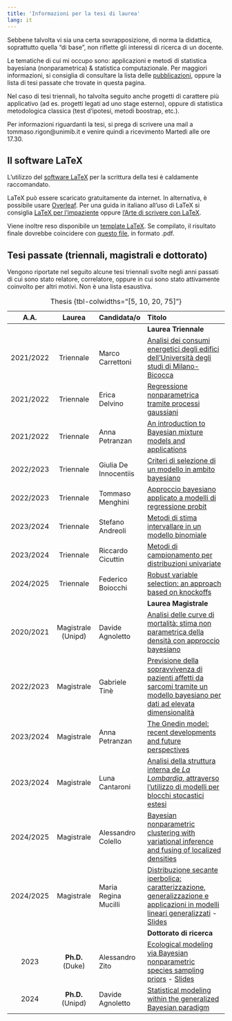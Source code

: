 ```yaml
---
title: 'Informazioni per la tesi di laurea'
lang: it
---
```


Sebbene talvolta vi sia una certa sovrapposizione, di norma [la didattica]{.blue}, soprattutto quella "di base", [non riflette gli interessi di ricerca]{.blue} di un docente. 

Le tematiche di cui mi occupo sono: [applicazioni]{.orange} e [metodi]{.orange} di [statistica bayesiana]{.blue} (nonparametrica) & [statistica computazionale]{.blue}. Per maggiori informazioni, si consiglia di consultare la lista delle [pubblicazioni](papers.html), oppure la lista di tesi passate che trovate in questa pagina.

Nel caso di tesi triennali, ho talvolta seguito anche progetti di carattere più [applicativo]{.orange} (ad es. progetti legati ad uno stage esterno), oppure di [statistica metodologica classica]{.blue} (test d'ipotesi, metodi boostrap, etc.).

Per informazioni riguardanti la tesi, si prega di scrivere una mail a tommaso.rigon\@unimib.it e venire quindi a ricevimento [Martedì alle ore 17.30]{.blue}.

## Il software LaTeX {.central}

L'utilizzo del [software LaTeX](https://www.tug.org/texlive/) per la scrittura della tesi è [caldamente raccomandato]{.blue}.

LaTeX può essere scaricato gratuitamente da internet. In alternativa, è possibile usare [Overleaf](https://www.overleaf.com). Per una [guida in italiano]{.blue} all'uso di LaTeX si consiglia [LaTeX per l'impaziente](http://www.lorenzopantieri.net/LaTeX_files/LaTeXimpaziente.pdf) oppure [l'Arte di scrivere con LaTeX](http://www.lorenzopantieri.net/LaTeX_files/ArteLaTeX.pdf).

Viene inoltre reso disponibile un [template LaTeX](files/template%20tesi.zip). Se compilato, il risultato finale dovrebbe coincidere con [questo file](files/template_tesi.pdf), in formato .pdf.

<!-- Si suggeriscono inoltre le seguenti [linee guida per la scrittura di testi matematici](http://www-math.mit.edu/~poonen/papers/writing.pdf). -->

## Tesi passate (triennali, magistrali e dottorato) {.central}

Vengono riportate nel seguito alcune tesi triennali svolte negli anni passati di cui sono stato relatore, correlatore, oppure in cui sono stato attivamente coinvolto per altri motivi. Non è una lista esaustiva. 

| A.A. | Laurea | Candidata/o | Titolo |
|:-------------:|:-------------:|:--------------|:----------------------------|
|  |  |  | **Laurea Triennale** |
| 2021/2022 | [Triennale]{.blue} | Marco Carrettoni | [Analisi dei consumi energetici degli edifici dell'Università degli studi di Milano-Bicocca](files/papers/Carrettoni_triennale_851292.pdf) |
| 2021/2022 | [Triennale]{.blue} | Erica Delvino | [Regressione nonparametrica tramite processi gaussiani](files/papers/Delvino_triennale_851269.pdf) |
| 2021/2022 | [Triennale]{.blue} | Anna Petranzan | [An introduction to Bayesian mixture models and applications](files/papers/Petranzan_triennale_858541.pdf) |
| 2022/2023 | [Triennale]{.blue} | Giulia De Innocentiis | [Criteri di selezione di un modello in ambito bayesiano](files/papers/DeInnocentiis_triennale_865084.pdf) |
| 2022/2023 | [Triennale]{.blue} | Tommaso Menghini | [Approccio bayesiano applicato a modelli di regressione probit](files/papers/Menghini_triennale_864946.pdf) |
| 2023/2024 | [Triennale]{.blue} | Stefano Andreoli | [Metodi di stima intervallare in un modello binomiale](files/papers/Andreoli_triennale_880053.pdf) |
| 2023/2024 | [Triennale]{.blue} | Riccardo Cicuttin | [Metodi di campionamento per distribuzioni univariate](files/papers/Cicuttin_triennale_879735.pdf) |
| 2024/2025 | [Triennale]{.blue} | Federico Boiocchi | [Robust variable selection: an approach based on knockoffs](files/papers/Boiocchi_triennale_895221.pdf) |
|  |  |  | **Laurea Magistrale** |
| 2020/2021 | [Magistrale]{.orange} (Unipd) | Davide Agnoletto | [Analisi delle curve di mortalità: stima non parametrica della densità con approccio bayesiano](files/papers/Agnoletto_magistrale.pdf) |
| 2022/2023 | [Magistrale]{.orange} | Gabriele Tinè | [Previsione della sopravvivenza di pazienti affetti da sarcomi tramite un modello bayesiano per dati ad elevata dimensionalità](files/papers/Tine_magistrale_826904.pdf) |
| 2023/2024 | [Magistrale]{.orange} | Anna Petranzan | [The Gnedin model: recent developments and future perspectives](files/papers/Petranzan_magistrale_858541.pdf) |
| 2023/2024 | [Magistrale]{.orange} | Luna Cantaroni | [Analisi della struttura interna de *La Lombardia*, attraverso l’utilizzo di modelli per blocchi stocastici estesi](files/papers/Cantaroni_magistrale.pdf) |
| 2024/2025 | [Magistrale]{.orange} | Alessandro Colello | [Bayesian nonparametric clustering with variational inference and fusing of localized densities](files/papers/Colello_magistrale.pdf) |
| 2024/2025 | [Magistrale]{.orange} | Maria Regina Mucilli | [Distribuzione secante iperbolica: caratterizzazione, generalizzazione e applicazioni in modelli lineari generalizzati](files/papers/Mucillli_magistrale_872352.pdf) - [Slides](files/papers/Mucilli_magistrale_slides.pdf) |
|  |  |  | **Dottorato di ricerca** |
| 2023 | [**Ph.D.**]{.darkred} (Duke) | Alessandro Zito | [Ecological modeling via Bayesian nonparametric species sampling priors](https://alessandrozito.github.io/web/files/thesis_alezito.pdf) - [Slides](https://alessandrozito.github.io/web/files/defense_alezito.pdf) |
| 2024 | [**Ph.D.**]{.darkred} (Unipd) | Davide Agnoletto | [Statistical modeling within the generalized Bayesian paradigm](https://www.research.unipd.it/retrieve/2d452b9b-ee95-4a6a-b0d5-9da3429643b4/Tesi_Agnoletto.pdf) |


: Thesis {tbl-colwidths="\[5, 10, 20, 75\]"}

<!-- ## FAQ {.central} -->

<!-- 1.  [Devo ancora finire gli esami, posso cominciare a lavorare alla tesi?]{.blue} Si, anzi è caldamente raccomandato chiedere informazioni prima del superamento di tutti gli esami. Tuttavia, la scrittura della tesi di laurea è un lavoro a tempo pieno che necessita di [almeno un paio di mesi]{.blue} per una tesi triennale e anche più tempo per una tesi magistrale. Ovviamente, non è possibile laurearsi senza aver superato tutti gli esami. Pertanto, si consiglia di concluderli prima di cominciare a lavorare alla tesi. -->

<!-- 2.  [È possibile proporre un personale progetto per la tesi?]{.blue} Si, ma verranno considerati solamente progetti estremamente innovativi e che siano [in linea gli interessi di ricerca]{.orange} del docente. Si raccomanda caldamente di concordare un progetto con il docente prima di cominciare a lavorare. -->

<!-- 3.  [Non ho mai usato LaTeX, posso usare Word?]{.blue} Si, anche se l'uso del software Microsoft Word / Open Office rimane fortemente sconsigliato per la stesura di documenti scientifici. -->

<!-- 4.  [È possibile scrivere la tesi in lingua inglese?]{.blue} Si, la tesi di laurea può essere scritta sia in lingua italiana che inglese, a seconda della personale preferenza del candidato. La lingua inglese è caldamente raccomandata per le tesi di ricerca. -->

<!-- 5.  [È possibile provare a pubblicare la propria tesi su una rivista scientifica?]{.blue} Si, ma solamente se la qualità della tesi (magistrale) è di qualità eccezionale ed estremamente innovativa. Dato che questo implica uno sforzo considerevole ed i tempi delle pubblicazioni scientifiche sono molto lunghi (a volte anche anni), si consiglia questo percorso solamente nel caso in cui il candidato abbia intenzione di proseguire con un dottorato. -->
